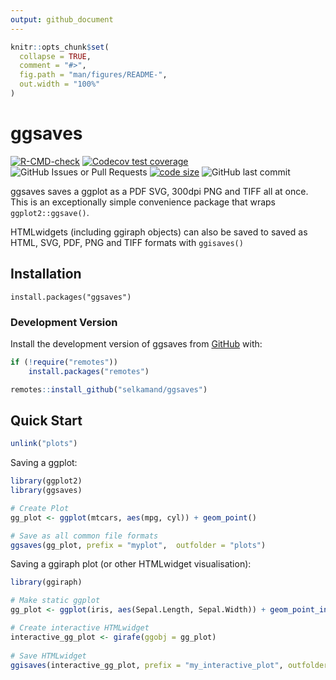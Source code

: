 ```yaml
---
output: github_document
---
```


<!-- README.md is generated from README.Rmd. Please edit that file -->

```r
knitr::opts_chunk$set(
  collapse = TRUE,
  comment = "#>",
  fig.path = "man/figures/README-",
  out.width = "100%"
)
```

# ggsaves

<!-- badges: start -->
[![R-CMD-check](https://github.com/selkamand/ggsaves/actions/workflows/R-CMD-check.yaml/badge.svg)](https://github.com/selkamand/ggsaves/actions/workflows/R-CMD-check.yaml)
[![Codecov test coverage](https://codecov.io/gh/selkamand/ggsaves/graph/badge.svg)](https://app.codecov.io/gh/selkamand/ggsaves)
![GitHub Issues or Pull Requests](https://img.shields.io/github/issues-closed/selkamand/ggsaves)
[![code size](https://img.shields.io/github/languages/code-size/selkamand/ggsaves.svg)](https://github.com/selkamand/ggsaves)
![GitHub last commit](https://img.shields.io/github/last-commit/selkamand/ggsaves)
<!-- badges: end -->

ggsaves saves a ggplot as a PDF SVG, 300dpi PNG and TIFF all at once. This is an exceptionally simple convenience package that wraps `ggplot2::ggsave()`.

HTMLwidgets (including ggiraph objects) can also be saved to saved as HTML, SVG, PDF, PNG and TIFF formats with `ggisaves()`

## Installation

```
install.packages("ggsaves")
```

### Development Version

Install the development version of ggsaves from [GitHub](https://github.com/) with:

``` r
if (!require("remotes"))
    install.packages("remotes")

remotes::install_github("selkamand/ggsaves")

```

## Quick Start

```r
unlink("plots")
```

Saving a ggplot:

```r
library(ggplot2)
library(ggsaves)

# Create Plot
gg_plot <- ggplot(mtcars, aes(mpg, cyl)) + geom_point() 

# Save as all common file formats
ggsaves(gg_plot, prefix = "myplot",  outfolder = "plots")
```

Saving a ggiraph plot (or other HTMLwidget visualisation):

```r
library(ggiraph)

# Make static ggplot
gg_plot <- ggplot(iris, aes(Sepal.Length, Sepal.Width)) + geom_point_interactive(aes(data_id  = Species, tooltip = Species))

# Create interactive HTMLwidget
interactive_gg_plot <- girafe(ggobj = gg_plot)
 
# Save HTMLwidget
ggisaves(interactive_gg_plot, prefix = "my_interactive_plot", outfolder = "interactive_plots")
```


